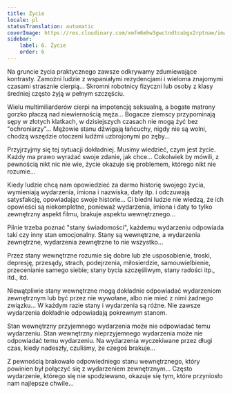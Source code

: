 ```yaml
---
title: Życie
locale: pl
statusTranslation: automatic
coverImage: https://res.cloudinary.com/xmfm6mhw3gwctndtcubgx2rptnae/image/upload/v1740468922/small_cover_tratado_de_psicologia_revolucionaria_a4c0dca4e0.webp
sidebar:
    label: 6. Życie
    order: 6
---
```

Na gruncie życia praktycznego zawsze odkrywamy zdumiewające kontrasty. Zamożni ludzie z wspaniałymi rezydencjami i wieloma znajomymi czasami strasznie cierpią... Skromni robotnicy fizyczni lub osoby z klasy średniej często żyją w pełnym szczęściu.

Wielu multimiliarderów cierpi na impotencję seksualną, a bogate matrony gorzko płaczą nad niewiernością męża... Bogacze ziemscy przypominają sępy w złotych klatkach, w dzisiejszych czasach nie mogą żyć bez "ochroniarzy"... Mężowie stanu dźwigają łańcuchy, nigdy nie są wolni, chodzą wszędzie otoczeni ludźmi uzbrojonymi po zęby...

Przyjrzyjmy się tej sytuacji dokładniej. Musimy wiedzieć, czym jest życie. Każdy ma prawo wyrażać swoje zdanie, jak chce... Cokolwiek by mówili, z pewnością nikt nic nie wie, życie okazuje się problemem, którego nikt nie rozumie...

Kiedy ludzie chcą nam opowiedzieć za darmo historię swojego życia, wymieniają wydarzenia, imiona i nazwiska, daty itp. i odczuwają satysfakcję, opowiadając swoje historie... Ci biedni ludzie nie wiedzą, że ich opowieści są niekompletne, ponieważ wydarzenia, imiona i daty to tylko zewnętrzny aspekt filmu, brakuje aspektu wewnętrznego...

Pilnie trzeba poznać "stany świadomości", każdemu wydarzeniu odpowiada taki czy inny stan emocjonalny. Stany są wewnętrzne, a wydarzenia zewnętrzne, wydarzenia zewnętrzne to nie wszystko...

Przez stany wewnętrzne rozumie się dobre lub złe usposobienie, troski, depresję, przesądy, strach, podejrzenia, miłosierdzie, samouwielbienie, przecenianie samego siebie; stany bycia szczęśliwym, stany radości itp., itd., itd.

Niewątpliwie stany wewnętrzne mogą dokładnie odpowiadać wydarzeniom zewnętrznym lub być przez nie wywołane, albo nie mieć z nimi żadnego związku... W każdym razie stany i wydarzenia są różne. Nie zawsze wydarzenia dokładnie odpowiadają pokrewnym stanom.

Stan wewnętrzny przyjemnego wydarzenia może nie odpowiadać temu wydarzeniu. Stan wewnętrzny nieprzyjemnego wydarzenia może nie odpowiadać temu wydarzeniu. Na wydarzenia wyczekiwane przez długi czas, kiedy nadeszły, czuliśmy, że czegoś brakuje...

Z pewnością brakowało odpowiedniego stanu wewnętrznego, który powinien był połączyć się z wydarzeniem zewnętrznym... Często wydarzenie, którego się nie spodziewano, okazuje się tym, które przyniosło nam najlepsze chwile...

